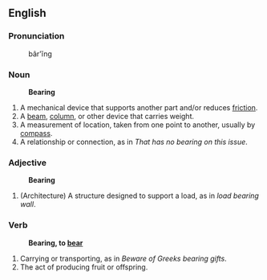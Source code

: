 == English ==

=== Pronunciation ===
:bâr'ĭng

=== Noun ===
:'''Bearing'''
# A mechanical device that supports another part and/or reduces [[friction]]. 
# A [[beam]], [[column]], or other device that carries weight.
# A measurement of location, taken from one point to another, usually by [[compass]].
# A relationship or connection, as in ''That has no bearing on this issue''.

=== Adjective ===
:'''Bearing'''
# (Architecture) A structure designed to support a load, as in ''load bearing wall''.

=== Verb ===
:'''Bearing, to [[bear]]'''
# Carrying or transporting, as in ''Beware of Greeks bearing gifts''.
# The act of producing fruit or offspring.